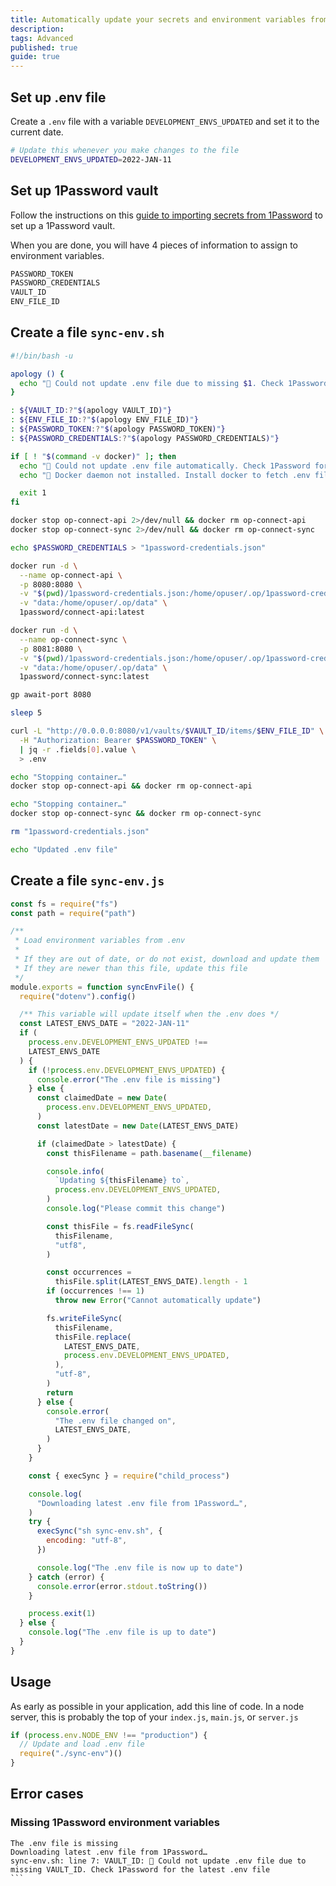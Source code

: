 ```yaml
---
title: Automatically update your secrets and environment variables from a 1Password vault
description:
tags: Advanced
published: true
guide: true
---
```


## Set up .env file

Create a `.env` file with a variable `DEVELOPMENT_ENVS_UPDATED` and set it to the current date.

```sh
# Update this whenever you make changes to the file
DEVELOPMENT_ENVS_UPDATED=2022-JAN-11
```

## Set up 1Password vault

Follow the instructions on this [guide to importing secrets from 1Password](https://www.jacobparis.com/content/gitpod-env-1pass) to set up a 1Password vault.

When you are done, you will have 4 pieces of information to assign to environment variables.

```sh
PASSWORD_TOKEN
PASSWORD_CREDENTIALS
VAULT_ID
ENV_FILE_ID
```

## Create a file `sync-env.sh`

```sh
#!/bin/bash -u

apology () {
  echo "💬 Could not update .env file due to missing $1. Check 1Password for the latest .env file"
}

: ${VAULT_ID:?"$(apology VAULT_ID)"}
: ${ENV_FILE_ID:?"$(apology ENV_FILE_ID)"}
: ${PASSWORD_TOKEN:?"$(apology PASSWORD_TOKEN)"}
: ${PASSWORD_CREDENTIALS:?"$(apology PASSWORD_CREDENTIALS)"}

if [ ! "$(command -v docker)" ]; then
  echo "💬 Could not update .env file automatically. Check 1Password for the latest variables"
  echo "🐳 Docker daemon not installed. Install docker to fetch .env file automatically"

  exit 1
fi

docker stop op-connect-api 2>/dev/null && docker rm op-connect-api
docker stop op-connect-sync 2>/dev/null && docker rm op-connect-sync

echo $PASSWORD_CREDENTIALS > "1password-credentials.json"

docker run -d \
  --name op-connect-api \
  -p 8080:8080 \
  -v "$(pwd)/1password-credentials.json:/home/opuser/.op/1password-credentials.json" \
  -v "data:/home/opuser/.op/data" \
  1password/connect-api:latest

docker run -d \
  --name op-connect-sync \
  -p 8081:8080 \
  -v "$(pwd)/1password-credentials.json:/home/opuser/.op/1password-credentials.json" \
  -v "data:/home/opuser/.op/data" \
  1password/connect-sync:latest

gp await-port 8080

sleep 5

curl -L "http://0.0.0.0:8080/v1/vaults/$VAULT_ID/items/$ENV_FILE_ID" \
  -H "Authorization: Bearer $PASSWORD_TOKEN" \
  | jq -r .fields[0].value \
  > .env

echo "Stopping container…"
docker stop op-connect-api && docker rm op-connect-api

echo "Stopping container…"
docker stop op-connect-sync && docker rm op-connect-sync

rm "1password-credentials.json"

echo "Updated .env file"
```

## Create a file `sync-env.js`

```js
const fs = require("fs")
const path = require("path")

/**
 * Load environment variables from .env
 *
 * If they are out of date, or do not exist, download and update them
 * If they are newer than this file, update this file
 */
module.exports = function syncEnvFile() {
  require("dotenv").config()

  /** This variable will update itself when the .env does */
  const LATEST_ENVS_DATE = "2022-JAN-11"
  if (
    process.env.DEVELOPMENT_ENVS_UPDATED !==
    LATEST_ENVS_DATE
  ) {
    if (!process.env.DEVELOPMENT_ENVS_UPDATED) {
      console.error("The .env file is missing")
    } else {
      const claimedDate = new Date(
        process.env.DEVELOPMENT_ENVS_UPDATED,
      )
      const latestDate = new Date(LATEST_ENVS_DATE)

      if (claimedDate > latestDate) {
        const thisFilename = path.basename(__filename)

        console.info(
          `Updating ${thisFilename} to`,
          process.env.DEVELOPMENT_ENVS_UPDATED,
        )
        console.log("Please commit this change")

        const thisFile = fs.readFileSync(
          thisFilename,
          "utf8",
        )

        const occurrences =
          thisFile.split(LATEST_ENVS_DATE).length - 1
        if (occurrences !== 1)
          throw new Error("Cannot automatically update")

        fs.writeFileSync(
          thisFilename,
          thisFile.replace(
            LATEST_ENVS_DATE,
            process.env.DEVELOPMENT_ENVS_UPDATED,
          ),
          "utf-8",
        )
        return
      } else {
        console.error(
          "The .env file changed on",
          LATEST_ENVS_DATE,
        )
      }
    }

    const { execSync } = require("child_process")

    console.log(
      "Downloading latest .env file from 1Password…",
    )
    try {
      execSync("sh sync-env.sh", {
        encoding: "utf-8",
      })

      console.log("The .env file is now up to date")
    } catch (error) {
      console.error(error.stdout.toString())
    }

    process.exit(1)
  } else {
    console.log("The .env file is up to date")
  }
}
```

## Usage

As early as possible in your application, add this line of code. In a node server, this is probably the top of your `index.js`, `main.js`, or `server.js`

```js
if (process.env.NODE_ENV !== "production") {
  // Update and load .env file
  require("./sync-env")()
}
```

## Error cases

### Missing 1Password environment variables

````
The .env file is missing
Downloading latest .env file from 1Password…
sync-env.sh: line 7: VAULT_ID: 💬 Could not update .env file due to missing VAULT_ID. Check 1Password for the latest .env file
```
````
